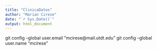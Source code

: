```yaml
---
title: "ClinicaDatos"
author: "Marian Cirese"
date: "`r Sys.Date()`"
output: html_document
---
```


git config --global user.email "mcirese@mail.utdt.edu"
  git config --global user.name "mcirese"